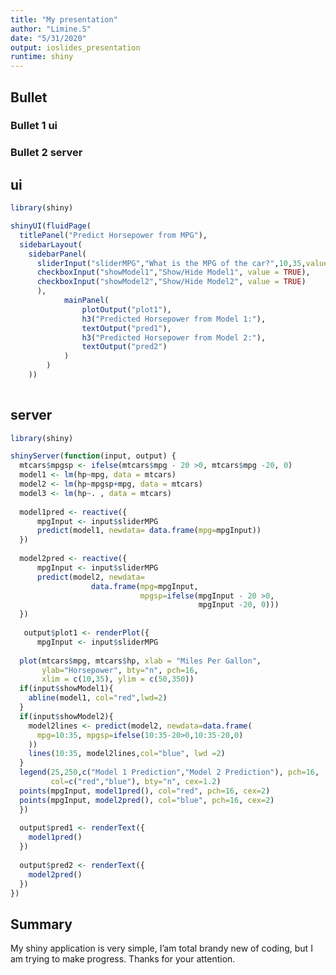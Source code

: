 ```yaml
---
title: "My presentation"
author: "Limine.S"
date: "5/31/2020"
output: ioslides_presentation
runtime: shiny
---
```


## Bullet

### Bullet 1 ui
### Bullet 2 server

## ui
```r

library(shiny)

shinyUI(fluidPage(
  titlePanel("Predict Horsepower from MPG"),
  sidebarLayout(
    sidebarPanel(
      sliderInput("sliderMPG","What is the MPG of the car?",10,35,value=20),
      checkboxInput("showModel1","Show/Hide Model1", value = TRUE),
      checkboxInput("showModel2","Show/Hide Model2", value = TRUE)
      ),
            mainPanel(
                plotOutput("plot1"),
                h3("Predicted Horsepower from Model 1:"),
                textOutput("pred1"),
                h3("Predicted Horsepower from Model 2:"),
                textOutput("pred2")
            )
        )
    ))
           
```

## server
```r
library(shiny)

shinyServer(function(input, output) {
  mtcars$mpgsp <- ifelse(mtcars$mpg - 20 >0, mtcars$mpg -20, 0)
  model1 <- lm(hp~mpg, data = mtcars)
  model2 <- lm(hp~mpgsp+mpg, data = mtcars)
  model3 <- lm(hp~. , data = mtcars)
  
  model1pred <- reactive({
      mpgInput <- input$sliderMPG
      predict(model1, newdata= data.frame(mpg=mpgInput))
  })
  
  model2pred <- reactive({
      mpgInput <- input$sliderMPG
      predict(model2, newdata= 
                  data.frame(mpg=mpgInput,
                             mpgsp=ifelse(mpgInput - 20 >0, 
                                          mpgInput -20, 0)))
  })
 
   output$plot1 <- renderPlot({
      mpgInput <- input$sliderMPG
    
  plot(mtcars$mpg, mtcars$hp, xlab = "Miles Per Gallon",
       ylab="Horsepower", bty="n", pch=16,
       xlim = c(10,35), ylim = c(50,350))
  if(input$showModel1){
    abline(model1, col="red",lwd=2)
  }
  if(input$showModel2){
    model2lines <- predict(model2, newdata=data.frame(
      mpg=10:35, mpgsp=ifelse(10:35-20>0,10:35-20,0)
    ))
    lines(10:35, model2lines,col="blue", lwd =2)
  }
  legend(25,250,c("Model 1 Prediction","Model 2 Prediction"), pch=16,
         col=c("red","blue"), bty="n", cex=1.2)
  points(mpgInput, model1pred(), col="red", pch=16, cex=2)
  points(mpgInput, model2pred(), col="blue", pch=16, cex=2)
  })
  
  output$pred1 <- renderText({
    model1pred()
  })
  
  output$pred2 <- renderText({
    model2pred()
  })
})
```

## Summary

My shiny application is very simple, I'am total brandy new of coding, but I am trying to make progress. Thanks for your attention.
